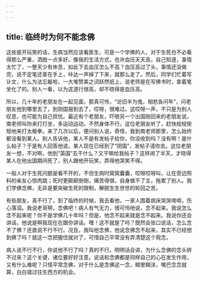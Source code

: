 ```yaml
---
---
---
```

title: 临终时为何不能念佛
---




这些是开玩笑的话，生病当然应该看医生，可是一个学佛的人，对于生死也不必看得那么严重，洒脱一点多好。像我的生活方式，也许血压天天高，自己知道，事情太忙了，一整天少有休息，如此下去血压怎么不高？血压高过了头，事情还没做完，说不定笔还拿在手上，咔达一声掉了下来，就那么走了。然后，同学们忙着写讣文，什么为法忘躯啦，一大堆赞美之词跃然纸上，说老师是在写佛书时，拿着笔坐化了的。别人一看，以为这道行很高，却不晓得是血压高。

所以，几十年的老朋友在一起见面，那真可怜，“访旧半为鬼，相悲各问年”，问老朋友他到哪里去了，到阴国报到去了，哎呀，很难过。这哎呀一声，不只是为别人叹息，也可能为自己担忧。最近有个老朋友，吓唬另一个出国刚回来的老朋友说，南老师叫你来打打坐，多运动运动，不然身体不行。这位老朋友听了，赶快规规矩矩地来打太极拳。来了几次以后，便问别人说，奇怪，我到南老师那里，怎么始终都没看到某人。别人告诉他，某人不是有发帖子给你，你没收到吗？没有啊！是什么帖子？于是有人回答他说，某人现在已经到了“阴国”，发帖子请你去。这位老朋友一想，不对啊，他到“英国”去干什么？又干嘛给我帖子？这样闹了半天，才晓得某人在他出国期间死了，别人跟他开玩笑，弄得他哭笑不得。

一般人对于生死问题是看不开的，不但生病时窝窝囊囊，哎呀哎呀叫，让在旁边照料的亲友心惊肉跳；死时更颠颠倒倒，痛苦得很，自身做不了主，拖累了别人。我们学佛念佛，无非是要突破生死的限制，解脱生生世世的轮回之苦。

有些朋友，真不行了，到了临终的时候，我去看他，一家人围着病床哭哭啼啼，伤心落泪。我说老哥啊，念佛吧！病人有气无力，很可怜地说，念不起来。我说怎么念不起来呢？你不是学佛几十年吗？但是，他念不起来就是念不起来。我说你还会讲话，他说是啊我现在在跟你讲话。嘿！这不就是了吗？既然会张口说话，怎么念不了佛？还直说不行不行。况且，我叫他念佛，他说念佛念不起来，其实不已经想到佛了吗？就这一念把握住就对了，可惜自己平常没有弄清楚这个观念。

病人说不行不行，你说他不行了吗？真的不行。明明话会讲，为什么念佛的念头转不过来？这个关键，诸位要好好注意。说话和念佛都是同样自己的心在发生作用，又有什么难呢？只怪平常念佛，对于什么是念佛这一念，糊里糊涂，嘴巴念念就算，白白错过往生西方的机会。